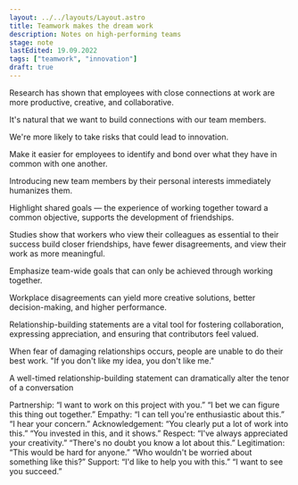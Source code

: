 ```yaml
---
layout: ../../layouts/Layout.astro
title: Teamwork makes the dream work
description: Notes on high-performing teams
stage: note
lastEdited: 19.09.2022
tags: ["teamwork", "innovation"]
draft: true
---
```


Research has shown that employees with close connections at work are more productive, creative, and collaborative.

It's natural that we want to build connections with our team members.

We're more likely to take risks that could lead to innovation.

Make it easier for employees to identify and bond over what they have in common with one another.

Introducing new team members by their personal interests immediately humanizes them.

Highlight shared goals — the experience of working together toward a common objective, supports the development of friendships.

Studies show that workers who view their colleagues as essential to their success build closer friendships, have fewer disagreements, and view their work as more meaningful.

Emphasize team-wide goals that can only be achieved through working together.

Workplace disagreements can yield more creative solutions, better decision-making, and higher performance.

Relationship-building statements are a vital tool for fostering collaboration, expressing appreciation, and ensuring that contributors feel valued.

When fear of damaging relationships occurs, people are unable to do their best work. "If you don't like my idea, you don't like me."

A well-timed relationship-building statement can dramatically alter the tenor of a conversation

Partnership:
“I want to work on this project with you.”
“I bet we can figure this thing out together.”
Empathy:
“I can tell you're enthusiastic about this.”
“I hear your concern.”
Acknowledgement:
“You clearly put a lot of work into this.”
“You invested in this, and it shows.”
Respect:
“I've always appreciated your creativity.”
“There's no doubt you know a lot about this.”
Legitimation:
“This would be hard for anyone.”
“Who wouldn't be worried about something like this?”
Support:
“I'd like to help you with this.”
“I want to see you succeed.”
